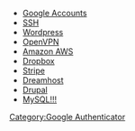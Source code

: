 * [https://support.google.com/a/bin/answer.py?hl=en&answer=1037451 Google Accounts]
* [[Google Authenticator with SSH|SSH]]
* [https://wordpress.org/extend/plugins/google-authenticator Wordpress]
* [https://code.google.com/p/google-authenticator/issues/detail?id=39 OpenVPN]
* [https://aws.amazon.com/mfa/ Amazon AWS]
* [https://forums.dropbox.com/topic.php?id=66910 Dropbox]
* [https://stripe.com/blog/two-step-verification Stripe]
* [http://wiki.dreamhost.com/Enabling_Multifactor_Authentication Dreamhost]
* [https://drupal.org/project/ga_login Drupal]
* [http://www.mysqlperformanceblog.com/2013/02/24/using-two-factor-authentication-with-percona-server/ MySQL!!!]

[[Category:Google Authenticator]]